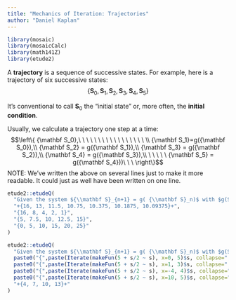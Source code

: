 ```yaml
---
title: "Mechanics of Iteration: Trajectories"
author: "Daniel Kaplan"
---
```


```r
library(mosaic)
library(mosaicCalc)
library(math141Z)
library(etude2)
```

A **trajectory** is a sequence of successive states. For example, here is a trajectory of six successive states: $$\{ {\mathbf S_0}, {\mathbf S_1},  {\mathbf S_2}, {\mathbf S_3}, {\mathbf S_4}, {\mathbf S_5}\}$$

It's conventional to call ${\mathbf S}_0$ the "initial state" or, more often, the **initial condition**.

Usually, we calculate a trajectory one step at a time:
$$\left\{ {\mathbf S_0},\ \ \ \ \ \ \ \ \ \ \ \ \ \ \ \ \ \\ {\mathbf S_1}=g({\mathbf S_0}),\\ {\mathbf S_2} = g({\mathbf S_1}),\\ {\mathbf S_3} = g({\mathbf S_2}),\\ {\mathbf S_4} = g({\mathbf S_3}),\\ \ \ \ \ \ {\mathbf S_5} = g({\mathbf S_4}))\ \ \ \right\}$$
NOTE: We've written the above on several lines just to make it more readable. It could just as well have been written on one line.


```r
etude2::etudeQ(
  "Given the system ${\\mathbf S}_{n+1} = g( {\\mathbf S}_n)$ with $g(S) \\equiv 5 + S/2$, which of these is a trajectory of the system?",
  "+{16, 13, 11.5, 10.75, 10.375, 10.1875, 10.09375}+",
  "{16, 8, 4, 2, 1}",
  "{5, 7.5, 10, 12.5, 15}",
  "{0, 5, 10, 15, 20, 25}"
)
``` 

```r
etude2::etudeQ(
  "Given the system ${\\mathbf S}_{n+1} = g( {\\mathbf S}_n)$ with $g(S) \\equiv 5 + S/2$, which of these is **NOT** a trajectory of the system?",
  paste0("{",paste(Iterate(makeFun(5 + s/2 ~ s), x=0, 5)$s, collapse=", "),"}"),
  paste0("{",paste(Iterate(makeFun(5 + s/2 ~ s), x=1, 3)$s, collapse=", "),"}"),
  paste0("{",paste(Iterate(makeFun(5 + s/2 ~ s), x=-4, 4)$s, collapse=", "),"}"),
  paste0("{",paste(Iterate(makeFun(5 + s/2 ~ s), x=10, 5)$s, collapse=", "),"}"),
  "+{4, 7, 10, 13}+"
)
```  


